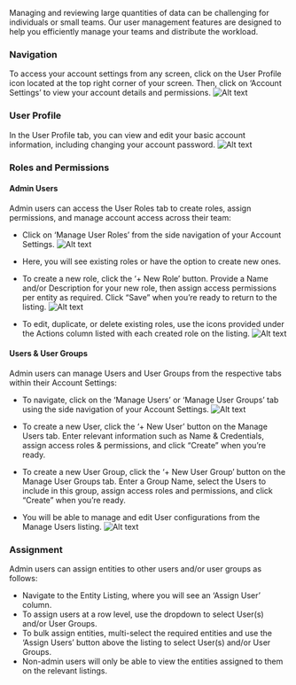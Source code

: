 

Managing and reviewing large quantities of data can be challenging for individuals or small teams. Our user management features are designed to help you efficiently manage your teams and distribute the workload.

### Navigation

To access your account settings from any screen, click on the User Profile icon located at the top right corner of your screen. Then, click on ‘Account Settings’ to view your account details and permissions.
![Alt text](https://d1r1e7xjkfj7nz.cloudfront.net/count1.png 'a title')

### User Profile

In the User Profile tab, you can view and edit your basic account information, including changing your account password.
![Alt text](https://d1r1e7xjkfj7nz.cloudfront.net/count2.png 'a title')

### Roles and Permissions

#### Admin Users

Admin users can access the User Roles tab to create roles, assign permissions, and manage account access across their team:

- Click on ‘Manage User Roles’ from the side navigation of your Account Settings.
![Alt text](https://d1r1e7xjkfj7nz.cloudfront.net/count3.png 'a title')

- Here, you will see existing roles or have the option to create new ones.
- To create a new role, click the ‘+ New Role’ button. Provide a Name and/or Description for your new role, then assign access permissions per entity as required. Click “Save” when you’re ready to return to the listing.
![Alt text](https://d1r1e7xjkfj7nz.cloudfront.net/count4.png 'a title')

- To edit, duplicate, or delete existing roles, use the icons provided under the Actions column listed with each created role on the listing.
![Alt text](https://d1r1e7xjkfj7nz.cloudfront.net/count5.png 'a title')

#### Users & User Groups

Admin users can manage Users and User Groups from the respective tabs within their Account Settings:

- To navigate, click on the ‘Manage Users’ or ‘Manage User Groups’ tab using the side navigation of your Account Settings.
![Alt text](https://d1r1e7xjkfj7nz.cloudfront.net/count6.png 'a title')

- To create a new User, click the ‘+ New User’ button on the Manage Users tab. Enter relevant information such as Name & Credentials, assign access roles & permissions, and click “Create” when you’re ready.
- To create a new User Group, click the ‘+ New User Group’ button on the Manage User Groups tab. Enter a Group Name, select the Users to include in this group, assign access roles and permissions, and click “Create” when you’re ready.

- You will be able to manage and edit User configurations from the Manage Users listing.
![Alt text](https://d1r1e7xjkfj7nz.cloudfront.net/count7.png 'a title')

### Assignment

Admin users can assign entities to other users and/or user groups as follows:

- Navigate to the Entity Listing, where you will see an ‘Assign User’ column.
- To assign users at a row level, use the dropdown to select User(s) and/or User Groups.
- To bulk assign entities, multi-select the required entities and use the ‘Assign Users’ button above the listing to select User(s) and/or User Groups.
- Non-admin users will only be able to view the entities assigned to them on the relevant listings.
